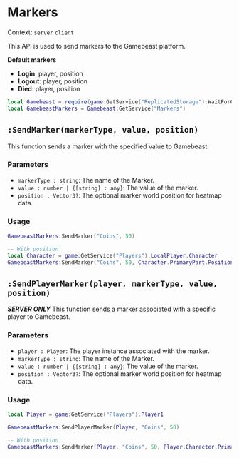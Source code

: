 # Markers
Context:
`server` `client`

This API is used to send markers to the Gamebeast platform. 


**Default markers**
- **Login**: player, position
- **Logout**: player, position
- **Died**: player, position

  
```lua
local Gamebeast = require(game:GetService("ReplicatedStorage"):WaitForChild("Gamebeast"))
local GamebeastMarkers = Gamebeast:GetService("Markers")
```

## `:SendMarker(markerType, value, position)`
This function sends a marker with the specified value to Gamebeast.

### Parameters

- `markerType : string`: The name of the Marker.
- `value : number | {[string] : any}`: The value of the marker.
- `position : Vector3?`: The optional marker world position for heatmap data. 

### Usage
```lua
GamebeastMarkers:SendMarker("Coins", 50)

-- With position
local Character = game:GetService("Players").LocalPlayer.Character
GamebeastMarkers:SendMarker("Coins", 50, Character.PrimaryPart.Position)
```

## `:SendPlayerMarker(player, markerType, value, position)`
***SERVER ONLY***
This function sends a marker associated with a specific player to Gamebeast. 

### Parameters

- `player : Player`: The player instance associated with the marker.
- `markerType : string`: The name of the Marker.
- `value : number | {[string] : any}`: The value of the marker.
- `position : Vector3?`: The optional marker world position for heatmap data. 

### Usage
```lua
local Player = game:GetService("Players").Player1

GamebeastMarkers:SendPlayerMarker(Player, "Coins", 50)

-- With position
GamebeastMarkers:SendMarker(Player, "Coins", 50, Player.Character.PrimaryPart.Position)
```